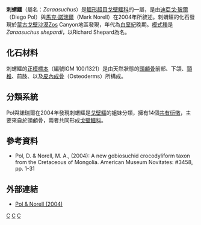 {{Speciesbox
| taxon = Zaraasuchus shepardi
| status = fossil
| fossil_range = [[白堊紀|白堊紀]]
|binomial_authority = [[迪亞戈·玻爾|Pol]] & [[馬克·諾瑞爾|Norell]], 2004
}}

'''刺蝟鱷'''（屬名：''Zaraasuchus''）是[[鱷形超目|鱷形超目]][[戈壁鱷科|戈壁鱷科]]的一屬，是由[[迪亞戈·玻爾|迪亞戈·玻爾]]（Diego Pol）與[[馬克·諾瑞爾|馬克·諾瑞爾]]（Mark Norell）在2004年所敘述。刺蝟鱷的化石發現於[[蒙古|蒙古]][[戈壁沙漠|戈壁沙漠]]Zos Canyon地區發現，年代為[[白堊紀|白堊紀]]晚期。[[模式種|模式種]]是''Zaraasuchus shepardi''，以Richard Shepard為名。

==化石材料==
刺蝟鱷的[[正模標本|正模標本]]（編號IGM 100/1321）是由天然狀態的[[頭顱骨|頭顱骨]]前部、下頜、[[頸椎|頸椎]]、前肢、以及[[皮內成骨|皮內成骨]]（Osteoderms）所構成。

==分類系統==
Pol與諾瑞爾在2004年發現刺蝟鱷是[[戈壁鱷|戈壁鱷]]的姐妹分類，擁有14個[[共有衍徵|共有衍徵]]，主要來自於頭顱骨，兩者共同形成[[戈壁鱷科|戈壁鱷科]]。

==參考資料==
* Pol, D. & Norell, M. A., (2004): A new gobiosuchid crocodyliform taxon from the Cretaceous of Mongolia. American Museum Novitates: #3458, pp. 1-31

==外部連結==
* [http://diglib1.amnh.org/novitates/i0003-0082-458-01-0001.pdf Pol & Norell (2004)]{{dead link|date=2017年11月 |bot=InternetArchiveBot |fix-attempted=yes }}
{{偽鱷類|L.}}
{{taxonbar}}
[[Category:鱷形超目|C]]
[[Category:白堊紀鱷形類|C]]
[[Category:2004年描述的动物|C]]
{{Crocodilia-stub}}
{{Paleo-reptile-stub}}